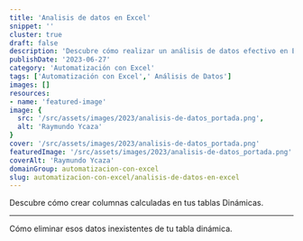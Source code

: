 ```yaml
---
title: 'Analisis de datos en Excel'
snippet: ''
cluster: true
draft: false 
description: 'Descubre cómo realizar un análisis de datos efectivo en Excel. Aprende las mejores prácticas para automatizar y sacar el máximo provecho de tus datos.'
publishDate: '2023-06-27'
category: 'Automatización con Excel'
tags: ['Automatización con Excel',' Análisis de Datos']
images: []
resources: 
- name: 'featured-image'
image: {
  src: '/src/assets/images/2023/analisis-de-datos_portada.png',
  alt: 'Raymundo Ycaza'
}
cover: '/src/assets/images/2023/analisis-de-datos_portada.png'
featuredImage: '/src/assets/images/2023/analisis-de-datos_portada.png'
coverAlt: 'Raymundo Ycaza'
domainGroup: automatizacion-con-excel
slug: automatizacion-con-excel/analisis-de-datos-en-excel
---
```



<PostPreview
    postName='columnas-calculadas-en-tablas-dinamicas'
    title='Crear columnas calculadas en tus tablas dinámicas.'
    footer='#Fórmulas, #Interfaz de Excel, #Tablas Dinámicas, #🤖 Automatización con Excel'>
Descubre cómo crear columnas calculadas en tus tablas Dinámicas.
</PostPreview>

---

<PostPreview
    url='columnas-calculadas-tabla-dinamica'
    title='Cómo eliminar los datos antiguos de tu tabla dinámica.'
    footer='#Excel Avanzado, #Tablas Dinámicas, #Trucos de Excel, #🤖 Automatización con Excel'>
Cómo eliminar esos datos inexistentes de tu tabla dinámica.
</PostPreview>


